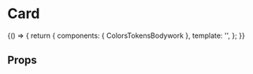 
<Meta title='foundations/Tokens/ColorsBodywork' component={ColorsTokensBodywork} />

# Card

<Story name='ColorsBodywork'>
	{() => {
		return {
			components: { ColorsTokensBodywork },
			template: '<colors-tokens-bodywork></colors-tokens-bodywork>',
		};
	}}
</Story>

## Props

<Props of={ColorsTokensBodywork} />
